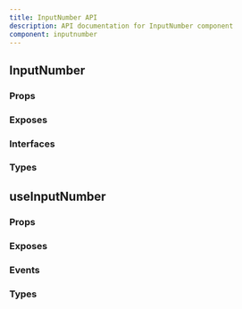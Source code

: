 ```yaml
---
title: InputNumber API
description: API documentation for InputNumber component
component: inputnumber
---
```


## InputNumber

### Props

<DocTable name="InputNumber" category="api" type="props" />

### Exposes

<DocTable name="InputNumber" category="api" type="exposes" />

### Interfaces

<DocTable name="InputNumber" category="api" type="interfaces" />

### Types

<DocTable name="InputNumber" category="api" type="types" />

## useInputNumber

### Props

<DocTable name="useInputNumber" category="api" type="props" />

### Exposes

<DocTable name="useInputNumber" category="api" type="exposes" />

### Events

<DocTable name="useInputNumber" category="api" type="events" />

### Types

<DocTable name="useInputNumber" category="api" type="types" />
